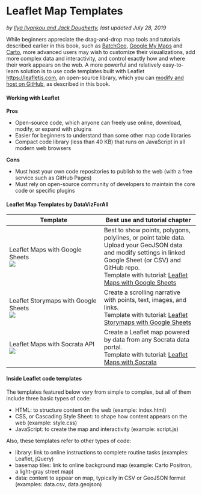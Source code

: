 # Leaflet Map Templates {#leaflet}
*by [Ilya Ilyankou and Jack Dougherty](authors), last updated July 28, 2019*

While beginners appreciate the drag-and-drop map tools and tutorials described earlier in this book, such as [BatchGeo](batchgeo), [Google My Maps](mymaps) and [Carto](carto), more advanced users may wish to customize their visualizations, add more complex data and interactivity, and control exactly how and where their work appears on the web. A more powerful and relatively easy-to-learn solution is to use code templates built with Leaflet <https://leafletjs.com>, an open-source library, which you can [modify and host on GitHub](github), as described in this book.

#### Working with Leaflet

**Pros**

- Open-source code, which anyone can freely use online, download, modify, or expand with plugins
- Easier for beginners to understand than some other map code libraries
- Compact code library (less than 40 KB) that runs on JavaScript in all modern web browsers

**Cons**

- Must host your own code repositories to publish to the web (with a free service such as GitHub Pages)
- Must rely on open-source community of developers to maintain the core code or specific plugins

#### Leaflet Map Templates by DataVizForAll

| Template | Best use and tutorial chapter |
| --- | --- |
| Leaflet Maps with Google Sheets<br> ![](images/13-leaflet/leaflet-maps-with-google-sheets.png) | Best to show points, polygons, polylines, or point table data. Upload your GeoJSON data and modify settings in linked Google Sheet (or CSV) and GitHub repo. <br>Template with tutorial: [Leaflet Maps with Google Sheets](leaflet-maps-with-google-sheets) |
| Leaflet Storymaps with Google Sheets<br> ![](images/13-leaflet/leaflet-storymaps-with-google-sheets.png) | Create a scrolling narrative with points, text, images, and links. <br>Template with tutorial: [Leaflet Storymaps with Google Sheets](leaflet-storymaps-with-google-sheets) |
| Leaflet Maps with Socrata API<br> ![](images/13-leaflet/leaflet-socrata-api-control-layers.png) | Create a Leaflet map powered by data from any Socrata data portal. <br>Template with tutorial: [Leaflet Maps with Socrata](leaflet-maps-with-socrata) |

#### Inside Leaflet code templates {-}
The templates featured below vary from simple to complex, but all of them include three basic types of code:

- HTML: to structure content on the web (example: index.html)
- CSS, or Cascading Style Sheet: to shape how content appears on the web (example: style.css)
- JavaScript: to create the map and interactivity  (example: script.js)

Also, these templates refer to other types of code:

- library: link to online instructions to complete routine tasks (examples: Leaflet, jQuery)
- basemap tiles: link to online background map (example: Carto Positron, a light-gray street map)
- data: content to appear on map, typically in CSV or GeoJSON format (examples: data.csv, data.geojson)
